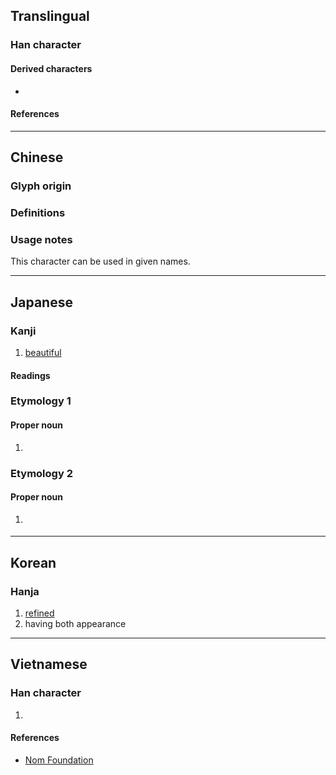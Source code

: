 {{also|彬}}
{{character info}}
==Translingual==

===Han character===
{{Han char|rn=67|rad=文|as=08|sn=12|four=03440|canj=YKMPM|ids=⿰文武}}

====Derived characters====
* {{l|mul|[[𧸔]], [[𣁦]], [[贇]]([[赟]]), [[𨭉]]}}

====References====
{{Han ref|kx=0477.070|dkj=13468|dj=0835.090|hdz=32170.140|uh=658C}}

----

==Chinese==

===Glyph origin===
{{Han etym}}

===Definitions===
{{zh-see|彬|v}}

===Usage notes===
This character can be used in given names.

----

==Japanese==

===Kanji===
{{ja-kanji|grade=uc|rs=文07}}

# [[beautiful]]

====Readings====
{{ja-readings
|on=ひん
|kun=あき-らか, うるわ-し.い
|nanori=さかん, たけ, たけし
}}

===Etymology 1===
{{ja-kanjitab|たけし|yomi=nanori}}

====Proper noun====
{{ja-pos|たけし|proper}}

# {{given name|ja|male|sort=たけし}}

===Etymology 2===
{{ja-kanjitab|さかん|yomi=nanori}}

====Proper noun====
{{ja-pos|さかん|proper}}

# {{lb|ja|rare|sort=さかん}} {{given name|ja|male}}
#: {{ja-usex|[[w:ja:森田斌|森田'''斌''']]|^もりた ^'''さかん'''|'''Sakan''' Morita}}

----

==Korean==

===Hanja===
{{ko-hanja|hangeul=빈|eumhun=|rv=bin|mr=pin|y=pin}}

# [[refined]]
# having both appearance

----

==Vietnamese==

===Han character===
{{vi-hantu|rs=文07|[[bân]]}}

# {{rfdef|vi|sort=文07}}

====References====
* [http://nomfoundation.org/common/nom_details.php?codepoint=658c Nom Foundation]